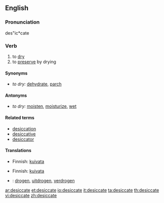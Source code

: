 ==English==

===Pronunciation===
des"ic*cate

===Verb===
{{en-verb|desiccat|ing}}

# to [[dry]]
# to [[preserve]] by drying

====Synonyms====
*''to dry:'' [[dehydrate]], [[parch]]

====Antonyms====
*''to dry:'' [[moisten]], [[moisturize]], [[wet]]

====Related terms====
* [[desiccation]]
* [[desiccative]]
* [[desiccator]]

====Translations====
{{trans-top|to dry}}
*Finnish: [[kuivata]]
{{trans-mid}}
{{trans-bottom}}

{{trans-top|to preserve by drying}}
*Finnish: [[kuivata]]
{{trans-mid}}
{{trans-bottom}}

{{checktrans-top}}
*{{ttbc|Dutch}}: [[drogen]], [[uitdrogen]], [[verdrogen]]
{{checktrans-bottom}}

[[ar:desiccate]]
[[et:desiccate]]
[[io:desiccate]]
[[it:desiccate]]
[[ta:desiccate]]
[[th:desiccate]]
[[vi:desiccate]]
[[zh:desiccate]]